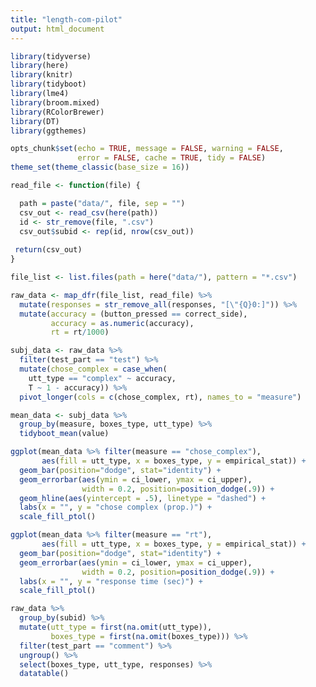 ```yaml
---
title: "length-com-pilot"
output: html_document
---
```


```r
library(tidyverse)
library(here)
library(knitr)
library(tidyboot)
library(lme4)
library(broom.mixed)
library(RColorBrewer)
library(DT)
library(ggthemes)

opts_chunk$set(echo = TRUE, message = FALSE, warning = FALSE, 
               error = FALSE, cache = TRUE, tidy = FALSE)
theme_set(theme_classic(base_size = 16))
```

```r
read_file <- function(file) {

  path = paste("data/", file, sep = "")
  csv_out <- read_csv(here(path))
  id <- str_remove(file, ".csv")
  csv_out$subid <- rep(id, nrow(csv_out))
 
 return(csv_out)
}

file_list <- list.files(path = here("data/"), pattern = "*.csv")

raw_data <- map_dfr(file_list, read_file) %>%
  mutate(responses = str_remove_all(responses, "[\"{Q}0:]")) %>%
  mutate(accuracy = (button_pressed == correct_side), 
         accuracy = as.numeric(accuracy), 
         rt = rt/1000)

```

```r
subj_data <- raw_data %>%
  filter(test_part == "test") %>%
  mutate(chose_complex = case_when(
    utt_type == "complex" ~ accuracy,
    T ~ 1 - accuracy)) %>%
  pivot_longer(cols = c(chose_complex, rt), names_to = "measure")

mean_data <- subj_data %>%
  group_by(measure, boxes_type, utt_type) %>%
  tidyboot_mean(value)
```

```r
ggplot(mean_data %>% filter(measure == "chose_complex"),
       aes(fill = utt_type, x = boxes_type, y = empirical_stat)) +
  geom_bar(position="dodge", stat="identity") +
  geom_errorbar(aes(ymin = ci_lower, ymax = ci_upper), 
                width = 0.2, position=position_dodge(.9)) + 
  geom_hline(aes(yintercept = .5), linetype = "dashed") + 
  labs(x = "", y = "chose complex (prop.)") + 
  scale_fill_ptol()

ggplot(mean_data %>% filter(measure == "rt"),
       aes(fill = utt_type, x = boxes_type, y = empirical_stat)) +
  geom_bar(position="dodge", stat="identity") +
  geom_errorbar(aes(ymin = ci_lower, ymax = ci_upper), 
                width = 0.2, position=position_dodge(.9)) + 
  labs(x = "", y = "response time (sec)") + 
  scale_fill_ptol()
```

```r
raw_data %>% 
  group_by(subid) %>%
  mutate(utt_type = first(na.omit(utt_type)),
         boxes_type = first(na.omit(boxes_type))) %>%
  filter(test_part == "comment") %>% 
  ungroup() %>%
  select(boxes_type, utt_type, responses) %>%
  datatable()
```